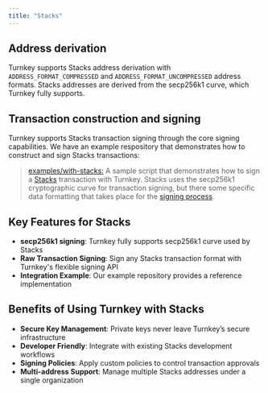 ```yaml
---
title: "Stacks"
---
```


## Address derivation

Turnkey supports Stacks address derivation with `ADDRESS_FORMAT_COMPRESSED` and `ADDRESS_FORMAT_UNCOMPRESSED` address formats. Stacks addresses are derived from the secp256k1 curve, which Turnkey fully supports.

## Transaction construction and signing

Turnkey supports Stacks transaction signing through the core signing capabilities. We have an example respository that demonstrates how to construct and sign Stacks transactions:

> [examples/with-stacks:](https://github.com/tkhq/sdk/tree/main/examples/with-stacks) A sample script that demonstrates how to sign a [Stacks](https://docs.hiro.so/stacks/stacks.js) transaction with Turnkey. Stacks uses the secp256k1 cryptographic curve for transaction signing, but there some specific data formatting that takes place for the [signing process](https://github.com/stacksgov/sips/blob/main/sips/sip-005/sip-005-blocks-and-transactions.md#transaction-signing-and-verifying).

## Key Features for Stacks

- **secp256k1 signing**: Turnkey fully supports secp256k1 curve used by Stacks
- **Raw Transaction Signing**: Sign any Stacks transaction format with Turnkey's flexible signing API
- **Integration Example**: Our example repository provides a reference implementation

## Benefits of Using Turnkey with Stacks

- **Secure Key Management**: Private keys never leave Turnkey’s secure infrastructure
- **Developer Friendly**: Integrate with existing Stacks development workflows
- **Signing Policies**: Apply custom policies to control transaction approvals
- **Multi-address Support**: Manage multiple Stacks addresses under a single organization